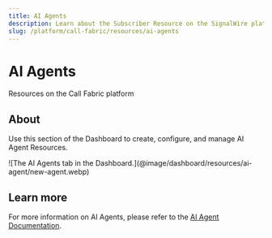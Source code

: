 ```yaml
---
title: AI Agents
description: Learn about the Subscriber Resource on the SignalWire platform - what they are, how they work, and how to manage them in the Dashboard.
slug: /platform/call-fabric/resources/ai-agents
---
```


# AI Agents

<Subtitle>Resources on the Call Fabric platform</Subtitle>

## About

Use this section of the Dashboard to create, configure, and manage AI Agent Resources.

<Frame caption="AI Agents in the Dashboard">
  ![The AI Agents tab in the Dashboard.](@image/dashboard/resources/ai-agent/new-agent.webp)
</Frame>

## Learn more

For more information on AI Agents, please refer to the 
[AI Agent Documentation](/ai/get-started/).
